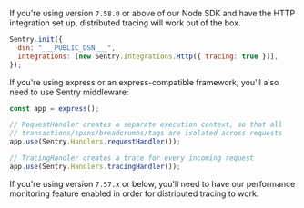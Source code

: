 If you're using version `7.58.0` or above of our Node SDK and have the HTTP integration set up, distributed tracing will work out of the box.

<SignInNote />

```js
Sentry.init({
  dsn: "___PUBLIC_DSN___",
  integrations: [new Sentry.Integrations.Http({ tracing: true })],
});
```

If you're using express or an express-compatible framework, you'll also need to use Sentry middleware:

```js
const app = express();

// RequestHandler creates a separate execution context, so that all
// transactions/spans/breadcrumbs/tags are isolated across requests
app.use(Sentry.Handlers.requestHandler());

// TracingHandler creates a trace for every incoming request
app.use(Sentry.Handlers.tracingHandler());
```

If you're using version `7.57.x` or below, you'll need to have our <PlatformLink to="/performance/">performance monitoring</PlatformLink> feature enabled in order for distributed tracing to work.
